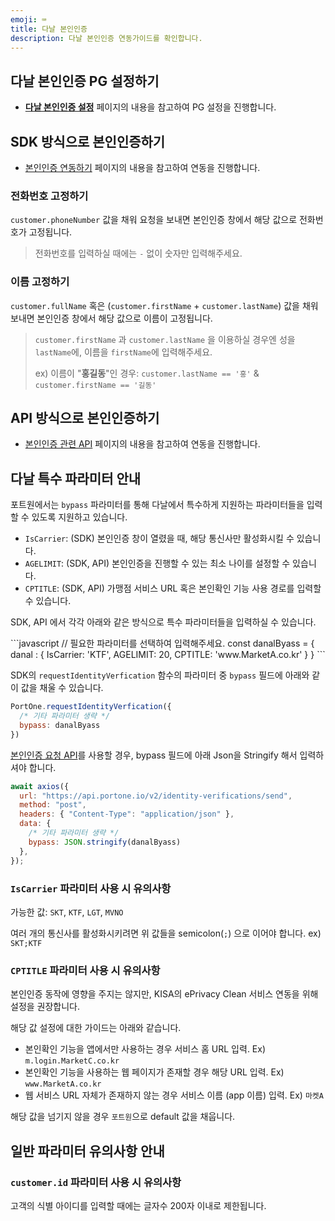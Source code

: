 ```yaml
---
emoji: ⌨
title: 다날 본인인증
description: 다날 본인인증 연동가이드를 확인합니다.
---
```




## **다날 본인인증 PG 설정하기**

- [**다날 본인인증 설정**](../../ready/2-pg/payment-gateway/undefined#sms-본인인증) 페이지의 내용을 참고하여 PG 설정을 진행합니다.

## **SDK 방식으로 본인인증하기**

- [본인인증 연동하기](../identity-verification/readme) 페이지의 내용을 참고하여 연동을 진행합니다.

### **전화번호 고정하기**

`customer.phoneNumber` 값을 채워 요청을 보내면 본인인증 창에서 해당 값으로 전화번호가 고정됩니다.

> 전화번호를 입력하실 때에는 `-` 없이 숫자만 입력해주세요.

### **이름 고정하기**

`customer.fullName` 혹은 (`customer.firstName` + `customer.lastName`) 값을 채워 보내면 본인인증 창에서 해당 값으로 이름이 고정됩니다.

> `customer.firstName` 과 `customer.lastName` 을 이용하실 경우엔 성을 `lastName`에, 이름을 `firstName`에 입력해주세요.
>
> ex) 이름이 "**홍길동**"인 경우: `customer.lastName == '홍'` & `customer.firstName == '길동'`


## **API 방식으로 본인인증하기**

- [본인인증 관련 API](../../api-v2/identity-verification) 페이지의 내용을 참고하여 연동을 진행합니다.

## **다날 특수 파라미터 안내**

포트원에서는 `bypass` 파라미터를 통해 다날에서 특수하게 지원하는 파라미터들을 입력할 수 있도록 지원하고 있습니다.

- `IsCarrier`: (SDK) 본인인증 창이 열렸을 때, 해당 통신사만 활성화시킬 수 있습니다.
- `AGELIMIT`: (SDK, API) 본인인증을 진행할 수 있는 최소 나이를 설정할 수 있습니다.
- `CPTITLE`: (SDK, API) 가맹점 서비스 URL 혹은 본인확인 기능 사용 경로를 입력할 수 있습니다.

SDK, API 에서 각각 아래와 같은 방식으로 특수 파라미터들을 입력하실 수 있습니다.

<Tabs>
<Tab title="bypass 파라미터 예시">
```javascript
// 필요한 파라미터를 선택하여 입력해주세요.
const danalByass = {
  danal : {
    IsCarrier: 'KTF',
    AGELIMIT: 20,
    CPTITLE: 'www.MarketA.co.kr'
  }
}
```
</Tab>
</Tabs>
<Tabs>
<Tab title="SDK 사용 예시">

SDK의 `requestIdentityVerfication` 함수의 파라미터 중 `bypass` 필드에 아래와 같이 값을 채울 수 있습니다.

```javascript
PortOne.requestIdentityVerfication({
  /* 기타 파라미터 생략 */
  bypass: danalByass
})
```
</Tab>
<Tab title="API 사용 예시">

[본인인증 요청 API](../../api-v2/identity-verification#-본인인증-요청-전송)를 사용할 경우, bypass 필드에 아래 Json을 Stringify 해서 입력하셔야 합니다.

```javascript
await axios({
  url: "https://api.portone.io/v2/identity-verifications/send",
  method: "post",
  headers: { "Content-Type": "application/json" },
  data: {
    /* 기타 파라미터 생략 */
    bypass: JSON.stringify(danalByass)
  },
});
```
</Tab>
</Tabs>

### **`IsCarrier` 파라미터 사용 시 유의사항**

가능한 값: `SKT`, `KTF`, `LGT`, `MVNO`

여러 개의 통신사를 활성화시키려면 위 값들을 semicolon(`;`) 으로 이어야 합니다. ex) `SKT;KTF`

### **`CPTITLE` 파라미터 사용 시 유의사항**

본인인증 동작에 영향을 주지는 않지만, KISA의 ePrivacy Clean 서비스 연동을 위해 설정을 권장합니다.

해당 값 설정에 대한 가이드는 아래와 같습니다.

- 본인확인 기능을 앱에서만 사용하는 경우 서비스 홈 URL 입력. Ex) `m.login.MarketC.co.kr`
- 본인확인 기능을 사용하는 웹 페이지가 존재할 경우 해당 URL 입력. Ex) `www.MarketA.co.kr`
- 웹 서비스 URL 자체가 존재하지 않는 경우 서비스 이름 (app 이름) 입력. Ex) `마켓A`

해당 값을 넘기지 않을 경우 `포트원`으로 default 값을 채웁니다.


## **일반 파라미터 유의사항 안내**

### **`customer.id` 파라미터 사용 시 유의사항**

고객의 식별 아이디를 입력할 때에는 글자수 200자 이내로 제한됩니다.
